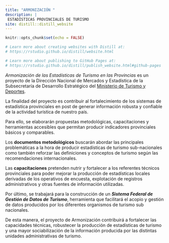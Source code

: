 ```yaml
---
title: "ARMONIZACIÓN "
description: |
 ESTADÍSTICAS PROVINCIALES DE TURISMO
site: distill::distill_website
---
```


```r
knitr::opts_chunk$set(echo = FALSE)

# Learn more about creating websites with Distill at:
# https://rstudio.github.io/distill/website.html

# Learn more about publishing to GitHub Pages at:
# https://rstudio.github.io/distill/publish_website.html#github-pages

```

*Armonización de las Estadísticas de Turismo en las Provincias* es un proyecto de la Dirección Nacional de Mercados y Estadística de la Subsecretaría de Desarrollo Estratégico del [Ministerio de Turismo y Deportes](http://turismo.gob.ar/ "MINTURDEP").

La finalidad del proyecto es contribuir al fortalecimiento de los sistemas de estadística provinciales en post de generar información robusta y confiable de la actividad turística de nuestro país. 

Para ello, se elaborarán propuestas metodológicas, capacitaciones y herramientas accesibles que permitan producir indicadores provinciales básicos y comparables.

Los **documentos metodológicos** buscarán abordar las principales problemáticas a la hora de producir estadísticas de turismo sub-nacionales como también reforzar las definiciones y conceptos de turismo según las recomendaciones internacionales.

Las **capacitaciones** pretenden nutrir y fortalecer a los referentes técnicos provinciales para poder mejorar la producción de estadísticas locales derivadas de los operativos de encuesta, explotación de registros administrativos y otras fuentes de información utilizadas.

Por último, se trabajará para la construcción de un ***Sistema Federal de Gestión de Datos de Turismo***, herramienta que facilitará el acopio y gestión de datos producidos por los diferentes organismos de turismo sub nacionales.

De esta manera, el proyecto de Armonización contribuirá a fortalecer las capacidades técnicas, robustecer la producción de estadísticas de turismo y una mayor sociabilización de la información producida por las distintas unidades administrativas de turismo.

